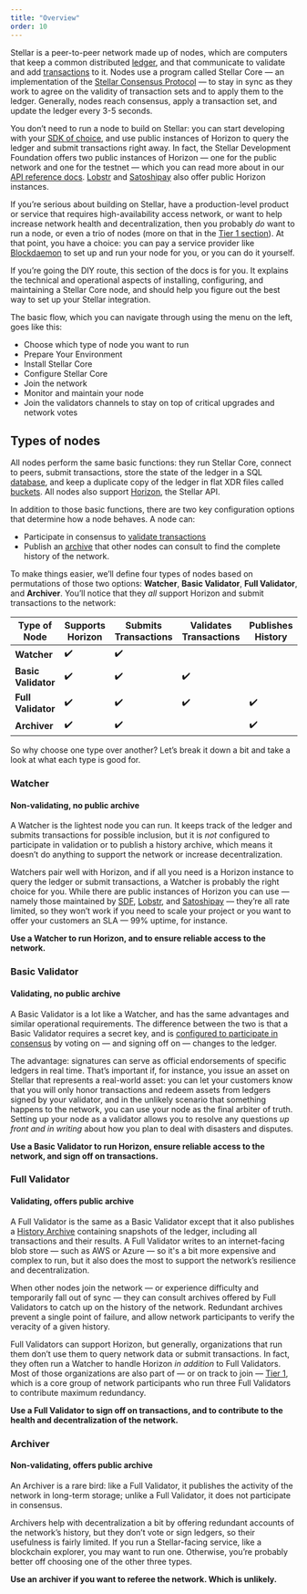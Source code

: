 ```yaml
---
title: "Overview"
order: 10
---
```


Stellar is a peer-to-peer network made up of nodes, which are computers that keep a common distributed [ledger](link), and that communicate to validate and add [transactions](link) to it.  Nodes use a program called Stellar Core — an implementation of the [Stellar Consensus Protocol](link) — to stay in sync as they work to agree on the validity of transaction sets and to apply them to the ledger.  Generally, nodes reach consensus, apply a transaction set, and update the ledger every 3-5 seconds.

You don’t need to run a node to build on Stellar: you can start developing with your [SDK of choice](link), and use public instances of Horizon to query the ledger and submit transactions right away.  In fact, the Stellar Development Foundation offers two public instances of Horizon — one for the public network and one for the testnet — which you can read more about in our [API reference docs](link).  [Lobstr](link) and [Satoshipay](link) also offer public Horizon instances.

If you’re serious about building on Stellar, have a production-level product or service that requires high-availability access network, or want to help increase network health and decentralization, then you probably *do* want to run a node, or even a trio of nodes (more on that in the [Tier 1 section](link)).  At that point, you have a choice: you can pay a service provider like [Blockdaemon](link) to set up and run your node for you, or you can do it yourself. 

If you’re going the DIY route, this section of the docs is for you.  It explains the technical and operational aspects of installing, configuring, and maintaining a Stellar Core node, and should help you figure out the best way to set up your Stellar integration.

The basic flow, which you can navigate through using the menu on the left, goes like this:
* Choose which type of node you want to run
* Prepare Your Environment
* Install Stellar Core
* Configure Stellar Core
* Join the network
* Monitor and maintain your node
* Join the validators channels to stay on top of critical upgrades and network votes

## Types of nodes
All nodes perform the same basic functions: they run Stellar Core, connect to peers, submit transactions, store the state of the ledger in a SQL [database](link), and keep a duplicate copy of the ledger in flat XDR files called [buckets](link).  All nodes also support [Horizon](link), the Stellar API.  

In addition to those basic functions, there are two key configuration options that determine how a node behaves.  A node can:
* Participate in consensus to [validate transactions](link)
* Publish an [archive](link) that other nodes can consult to find the complete history of the network. 

To make things easier, we’ll define four types of nodes based on permutations of those two options: **Watcher**, **Basic Validator**, **Full Validator**, and **Archiver**.  You’ll notice that they *all* support Horizon and submit transactions to the network:


| Type of Node | Supports Horizon | Submits Transactions | Validates Transactions | Publishes History |
|--------------|------------------|----------------------|------------------------|-------------------|
|**Watcher**   | :heavy_check_mark:              | :heavy_check_mark:                 |                    |              |
|**Basic Validator**| :heavy_check_mark:         | :heavy_check_mark:                 | :heavy_check_mark:                   |                |
|**Full Validator**| :heavy_check_mark:          | :heavy_check_mark:              | :heavy_check_mark:                | :heavy_check_mark:               |
|**Archiver**| :heavy_check_mark: | :heavy_check_mark: | |:heavy_check_mark: |

So why choose one type over another?  Let’s break it down a bit and take a look at what each type is good for.

### Watcher
#### Non-validating, no public archive
A Watcher is the lightest node you can run.  It keeps track of the ledger and submits transactions for possible inclusion, but it is *not* configured to participate in validation or to publish a history archive, which means it doesn’t do anything to support the network or increase decentralization. 

Watchers pair well with Horizon, and if all you need is a Horizon instance to query the ledger or submit transactions, a Watcher is probably the right choice for you.  While there are public instances of Horizon you can use — namely those maintained by [SDF](link), [Lobstr](link), and [Satoshipay](link) — they’re all rate limited, so they won’t work if you need to scale your project or you want to offer your customers an SLA — 99% uptime, for instance.

**Use a Watcher to run Horizon, and to ensure reliable access to the network.**

### Basic Validator
#### Validating, no public archive
A Basic Validator is a lot like a Watcher, and has the same advantages and similar operational requirements. The difference between the two is that a Basic Validator requires a secret key, and is [configured to participate in consensus](link) by voting on — and signing off on — changes to the ledger.  

The advantage: signatures can serve as official endorsements of specific ledgers in real time.  That’s important if, for instance, you issue an asset on Stellar that represents a real-world asset: you can let your customers know that you will only honor transactions and redeem assets from ledgers signed by your validator, and in the unlikely scenario that something happens to the network, you can use your node as the final arbiter of truth.  Setting up your node as a validator allows you to resolve any questions *up front and in writing* about how you plan to deal with disasters and disputes. 

**Use a Basic Validator to run Horizon, ensure reliable access to the network, and sign off on transactions.**

### Full Validator
#### Validating, offers public archive
A Full Validator is the same as a Basic Validator except that it also publishes a [History Archive](link) containing snapshots of the ledger, including all transactions and their results.  A Full Validator writes to an internet-facing blob store — such as AWS or Azure — so it's a bit more expensive and complex to run, but it also does the most to support the network’s resilience and decentralization.

When other nodes join the network — or experience difficulty and temporarily fall out of sync — they can consult archives offered by Full Validators to catch up on the history of the network.  Redundant archives prevent a single point of failure, and allow network participants to verify the veracity of a given history. 

Full Validators can support Horizon, but generally, organizations that run them don’t use them to query network data or submit transactions.  In fact, they often run a Watcher to handle Horizon *in addition* to Full Validators.  Most of those organizations are also part of — or on track to  join — [Tier 1](link), which is a core group of network participants who run three Full Validators to contribute maximum redundancy.  

**Use a Full Validator to sign off on transactions, and to contribute to the health and decentralization of the network.**

### Archiver
#### Non-validating, offers public archive 
An Archiver is a rare bird: like a Full Validator, it publishes the activity of the network in long-term storage; unlike a Full Validator, it does not participate in consensus.

Archivers help with decentralization a bit by offering redundant accounts of the network’s history, but they don’t vote or sign ledgers, so their usefulness is fairly limited.  If you run a Stellar-facing service, like a blockchain explorer, you may want to run one.  Otherwise, you’re probably better off choosing one of the other three types.

**Use an archiver if you want to referee the network.  Which is unlikely.**
